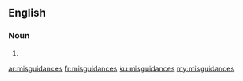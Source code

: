 ==English==

===Noun===
{{head|en}}

# {{plural of|misguidance}}

[[ar:misguidances]]
[[fr:misguidances]]
[[ku:misguidances]]
[[my:misguidances]]